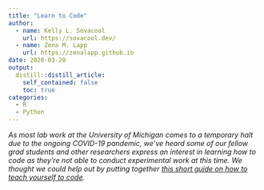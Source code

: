 ```yaml
---
title: "Learn to Code"
author:
  - name: Kelly L. Sovacool
    url: https://sovacool.dev/
  - name: Zena M. Lapp
    url: https://zenalapp.github.io
date: 2020-03-20
output:
  distill::distill_article:
    self_contained: false
    toc: true
categories:
  - R
  - Python
---
```


_As most lab work at the University of Michigan comes to a temporary halt due to the ongoing COVID-19 pandemic, we’ve heard some of our fellow grad students and other researchers express an interest in learning how to code as they’re not able to conduct experimental work at this time. We thought we could help out by putting together [this short guide on how to teach yourself to code](https://um-dang.github.io/posts/2020/03/learn-to-code/)._
